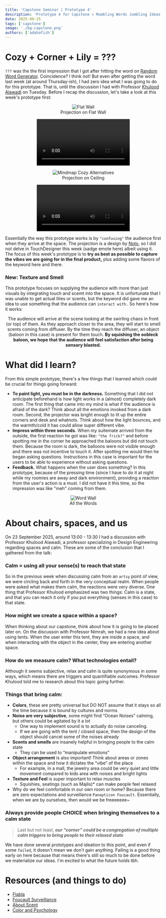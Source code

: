 ```yaml
---
title: 'Capstone Seminar | Prototype 4'
description: 'Prototype 4 for Capstone » Mumbling Words Jumbling Ideas'
date: 2025-09-25
tags: ['capstone']
image: './bg-capstone.png'
authors: ['adahafizh']
---
```


# Cozy + Corner + Lily = ???

`???` was the the first impression that I got after hitting the word on [Random Word Generator](https://randomwordgenerator.com/). Coincidence? I think not! But even after getting the word last week (at around Thursday-ish), I had zero idea what I was going to do for this prototype. That is, until the discussion I had with Professor [Khulood Alawadi](https://nyuad.nyu.edu/en/academics/divisions/engineering/faculty/khulood-alawadi.html) on Tuesday. Before I recap the discussion, let's take a look at this week's prototype first:

<div align="center">
    <figure>
        <img src="https://i.imgur.com/qqxzdF5.jpeg" alt="Flat Wall"/>
        <figcaption> Projection on Flat Wall</figcaption>
    </figure>
    <figure>
        <video src="https://i.imgur.com/pdBZWAV.mp4" alt="Mindmap Cozy Alternatives"/>
        <figcaption> Projection Vibe</figcaption>
    </figure>
    <figure>
        <img src="https://i.imgur.com/xYREVvK.jpeg" alt="Mindmap Cozy Alternatives"/>
        <figcaption> Projection on Ceiling </figcaption>
    </figure>
    <figure>
        <video src="https://i.imgur.com/cERrfnw.mp4" alt="Mindmap Cozy Alternatives"/>
        <figcaption> Close-up </figcaption>
    </figure>                 
</div>

Essentially the way this prototype works is by `"confusing"` the audience first when they arrive at the space. The projection is a design by [Noto](https://kohui.xyz/About), so I  did not delve in TouchDesigner this week (sadge emote here) albeit using it. The focus of this week's prototype is to **try as best as possible to capture the vibes we are going for in the final product,** plus adding some flavors of the keyword here and there.

### New: Texture and Smell

This prototype focuses on supplying the audience with more than just visuals by integrating touch and scemt into the space. It is unfortunate that I was unable to get actual lilies or scents, but the keyword did gave me an idea to use something that the audience can `interact with.` So here's how it works:

<div align="center">
    <p>The audience will arrive at the scene looking at the swirling chaos in front (or top) of them. As they approach closer to the area, they will start to smell scents coming from diffuser. By the time they reach the diffuser, an object (baloon in this case) is present for them touch. <b>By squishing the oobleck baloon, we hope that the audience will feel satisfaction after being sensory blasted.</b></p>
</div>

# What did I learn?

From this simple prototype, there's a few things that I learned which could be crucial for things going forward:
- **To paint light, you must be in the darkness.** Something that I did not anticipate beforehand is how light works in a (almost) completely dark room. The first thing that came into my mind is what if the audience is afraid of the dark? Think about all the emotions invoked from a dark room. Second, the projector was bright enough to lit up the entire corners and desk and whatnots. Think about how the light bounces, and the warmth/cold it has could allow super different vibe. 
- **Impress within three seconds.** When my suitemate arrived from the outside, the first reaction he got was like: `"the frick?"` and before spotting me in the corner he approached the baloons but did not touch them. Because the room is dark, the balloons were not visible enough and there was not incentive to touch it. After spotting me would then he began asking questions. Instructions in this case is important for the users to be able to experience without asking questions. 
- **Feedback.** What happens when the user does something? In this prototype, because of the pressing time (since I have to do it at night while my roomies are away and dark environment), providing a reaction from the user's action is a must. I did not have it this time, so the impression was like "meh" coming from them. 

<div align="center">
    <figure>
        <img src="https://i.imgur.com/wmUQvfy.jpeg" alt="Word Wall"/>
        <figcaption> All the Words </figcaption>
    </figure>            
</div>

# About chairs, spaces, and us

On 23 September 2025, around 13:00 - 13:30 I had a discussion with Professor Khulood Alawadi, a professor specializing in Design Engineering regarding spaces and calm. These are some of the conclusion that I gathered from the talk:

### Calm = using all your sense(s) to reach that state

So in the previous week when discussing calm from an `artsy` point of view, we were circling back and forth in the very conceptual realm. When people were asked what makes them calm, the reactions were very diverse. One thing that Professor Khulood emphasized was two things: Calm is a state, and that you can reach it only if you put everything (senses in this case) to that state. 

### How might we create a space within a space?

When thinking about our capstone, think about how it is going to be placed later on. On the discusson with Professor Nimrah, we had a new idea about using tents. When the user enter this tent, they are inside a space, and when interacting with the object in the center, they are entering another space. 

### How do we measure calm? What technologies entail?

Although it seems subjective, relax and calm is quite synonymous in some ways, which means there are triggers and quantifiable outcomes. Professor Khulood told me to research about this topic going further.

### Things that bring calm:

- **Colors**, these are pretty universal but DO NOT assume that it stays so all the time because it is bound by cultures and norms
- **Noise are very subjective**, some might find “Ocean Noises” calming, but others could be agitated by it a lot
    - One way to implement sound is to actually do noise canceling.
    - If we are going with the tent / closed space, then the design of the object should cancel some of the noises already
- **Scents and smells** are insanely helpful in bringing people to the calm state
    - They can be used to “manipulate emotions”
- **Object arrangement** is also important! Think about areas or zones within the space and how it dictates the “vibe” of the place
    - For example, in a mall, the jewelry area could be very quiet and little movement compared to kids area with noises and bright lights
- **Texture and Feel** is super important to relax muscles
    - Squishies, seatings (such as Majlis)* can make people feel relaxed
- Why do we feel comfortable in our own room or home? Because there are zero expectations and surveillance `Panopticon Foucault`. Essentially, when we are by ourselves, then would we be freeeeeee~

### Always provide people CHOICE when bringing themselves to a calm state

> Last but not least, ***our “corner” could be a congregation of multiple calm triggers to bring people to their relaxed state***

We have done several prototypes and ideation to this point, and even if some `failed`, it doesn't mean we don't gain anything. Failing is a good thing early on here because that means there's still so much to be done before we materialize our ideas. I'm excited to what the future holds tbh.

# Resources (and things to do)

- [Flabla](https://www.youtube.com/watch?v=I-fDaTy_bR8)
- [Foucault Surveillance](https://interface.cs.princeton.edu/archive/2021-09-13_Philosophy-of-Surveillance-Foucault-Panopticon.pdf)
- [About Scent](https://www.sciencedirect.com/science/article/pii/S0360132325001088)
- [Color and Psychology](https://pmc.ncbi.nlm.nih.gov/articles/PMC4383146/)
